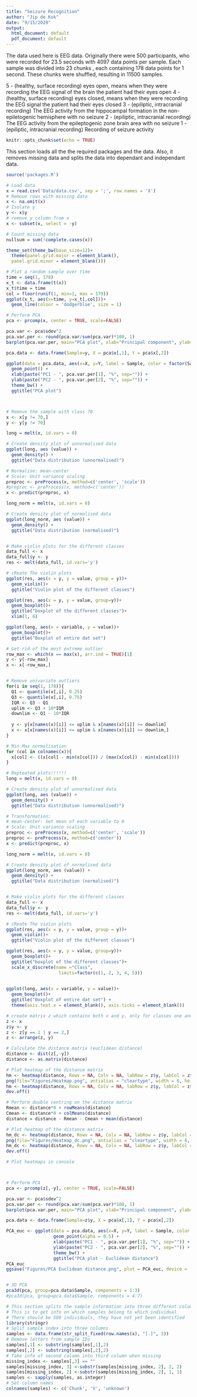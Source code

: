 ```yaml
---
title: "Seizure Recognition"
author: "Jip de Kok"
date: "9/15/2020"
output:
  html_document: default
  pdf_document: default
---
```


The data used here is EEG data. Originally there were 500 participants, who
were recorded for 23.5 seconds with 4097 data points per sample. Each sample
was divided into 23 chunks , each containing 178 data points for 1 second.
These chunks were shuffled, resulting in 11500 samples.


5 - (healthy, surface recording) eyes open, means when they were recording the EEG signal of the brain the patient had their eyes open
4 - (healthy, surface recording) eyes closed, means when they were recording the EEG signal the patient had their eyes closed
3 - (epiliptic, intracranial recording) The EEG activity from the hippocampal formation in the non-epiletogenic hemisphere with no seizure
2 - (epiliptic, intracranial recording) The EEG activity from the epileptogenic zone brain area with no seizure
1 - (epiliptic, intracranial recording) Recording of seizure activity



```r
knitr::opts_chunk$set(echo = TRUE)
```


This section loads all the the required packages and the data. Also, it removes missing data and splits the data into dependant and independant data.
```r
source('packages.R')

# Load data
x = read.csv('Data/data.csv', sep = ';', row.names = 'X')
# Remove rows with missing data
x <- na.omit(x)
# Isolate y
y <- x$y
# remove y column from x
x <- subset(x, select = -y)

```

```r
# Count missing data
nullsum = sum(!complete.cases(x))

theme_set(theme_bw(base_size=12)+ 
  theme(panel.grid.major = element_blank(),
  panel.grid.minor = element_blank()))

# Plot a random sample over time
time = seq(1, 178)
x_t <- data.frame(t(x))
x_t$time = time
col = floor(runif(1, min=1, max = 179))
ggplot(x_t, aes(x=time, y=x_t[,col]))+
  geom_line(colour = 'dodgerblue', size = 1)

```

```r
# Perform PCA
pca <- prcomp(x, center = TRUE, scale=FALSE)

pca.var <- pca$sdev^2
pca.var.per <- round(pca.var/sum(pca.var)*100, 1)
barplot(pca.var.per, main="PCA plot", xlab="Principal component", ylab='Percent variation')

pca.data <- data.frame(Sample=y, X = pca$x[,1], Y = pca$x[,2])

ggplot(data = pca.data, aes(x=X, y=Y, label = Sample, color = factor(Sample))) +
  geom_point() +
  xlab(paste("PC1 - ", pca.var.per[1], "%", sep="")) +
  ylab(paste("PC2 - ", pca.var.per[2], "%", sep="")) +
  theme_bw() +
  ggtitle("PCA plot")



# Remove the sample with class 70
x <- x[y != 70,]
y <- y[y != 70]

```

```r

long = melt(x, id.vars = 0)

# Create density plot of unnormalised data
ggplot(long, aes (value)) +
  geom_density() +
  ggtitle("Data distribution (unnormalised)")

# Normalise: mean-center
# Scale: Unit variance scaling
preproc <- preProcess(x, method=c('center', 'scale'))
#preproc <- preProcess(x, method=c('center'))
x <- predict(preproc, x)

long_norm = melt(x, id.vars = 0)

# Create density plot of normalised data
ggplot(long_norm, aes (value)) +
  geom_density() +
  ggtitle("Data distribution (normalised)")


# Make violin plots for the different classes
data_full <- x
data_full$y <- y
res <- melt(data_full, id.vars='y')

# cReate The violin plots
ggplot(res, aes(x = y, y = value, group = y))+
  geom_violin()+
  ggtitle("Violin plot of the different classes")

ggplot(res, aes(x = y, y = value, group=y))+
  geom_boxplot()+
  ggtitle("boxplot of the different classes")+
  xlim(1, 6)

ggplot(long, aes(x = variable, y = value))+
  geom_boxplot()+
  ggtitle("Boxplot of entire dat set")

# Get rid of the most extreme outlier
row_max <- which(x == max(x), arr.ind = TRUE)[1]
y <- y[-row_max]
x <- x[-row_max,]


# Remove univariate outliers
for(i in seq(1, 178)){
  Q1 <- quantile(x[,i], 0.25)
  Q3 <- quantile(x[,i], 0.75)
  IQR <- Q3 - Q1
  uplim <- Q3 + 10*IQR
  downlim <- Q1 - 10*IQR
  
  y <- y[x[names(x)[i]] <= uplim & x[names(x)[i]] >= downlim]
  x <- x[x[names(x)[i]] <= uplim & x[names(x)[i]] >= downlim,]
}

# Min Max normalisation
for (col in colnames(x)){
  x[col] <- ((x[col] - min(x[col])) / (max(x[col]) - min(x[col])))
}

# Repteated plots!!!!!!
long = melt(x, id.vars = 0)

# Create density plot of unnormalised data
ggplot(long, aes (value)) +
  geom_density() +
  ggtitle("Data distribution (unnormalised)")

# Transformation:
# mean-center: Set mean of each variable to 0
# Scale: Unit variance scaling
preproc <- preProcess(x, method=c('center', 'scale'))
preproc <- preProcess(x, method=c('center'))
x <- predict(preproc, x)

long_norm = melt(x, id.vars = 0)

# Create density plot of normalised data
ggplot(long_norm, aes (value)) +
  geom_density() +
  ggtitle("Data distribution (normalised)")


# Make violin plots for the different classes
data_full <- x
data_full$y <- y
res <- melt(data_full, id.vars='y')

# cReate The violin plots
ggplot(res, aes(x = y, y = value, group = y))+
  geom_violin()+
  ggtitle("Violin plot of the different classes")

ggplot(res, aes(x = y, y = value, group=y))+
  geom_boxplot()+
  ggtitle("boxplot of the different classes")+
  scale_x_discrete(name ="Class", 
                    limits=factor(c(1, 2, 3, 4, 5)))
  

ggplot(long, aes(x = variable, y = value))+
  geom_boxplot()+
  ggtitle("Boxplot of entire dat set") +
  theme(axis.text.x = element_blank(), axis.ticks = element_blank())
```



``` r
# create matrix z which contains both x and y, only for classes one and two
z <- x
z$y <- y
z <- z[y == 1 | y == 2,]
z <- arrange(z, y)

# Calculate the distance matrix (euclidean distance)
distance <- dist(z[,-y])
distance <- as.matrix(distance)

# Plot heatmap of the distance matrix
hm <- heatmap(distance, Rowv = NA, Colv = NA, labRow = z$y, labCol = z$y, scale="none", main = "Distance heatmap - no scaling")
png(file="Figures/Heatmap.png", antialias = "cleartype", width = 6, height = 6, units = 'in', res = 600)
hm <- heatmap(distance, Rowv = NA, Colv = NA, labRow = z$y, labCol = z$y, scale="none", main = "Distance heatmap - no scaling")
dev.off()

# Perform double centring on the distance matrix
Rmean <- distance*0 + rowMeans(distance)
Cmean <- distance*0 + colMeans(distance)
distance = distance - Rmean - Cmean + mean(distance)

# Plot heatmap of the distance matrix
hm_dc <- heatmap(distance, Rowv = NA, Colv = NA, labRow = z$y, labCol = z$y, scale="none", main = "Distance heatmap - Double centred")
png(file="Figures/Heatmap_dc.png", antialias = "cleartype", width = 6, height = 6, units = 'in', res = 600)
hm_dc <- heatmap(distance, Rowv = NA, Colv = NA, labRow = z$y, labCol = z$y, scale="none", main = "Distance heatmap - Double centred")
dev.off()

# Plot heatmaps in console



# Perform PCA
pca <- prcomp(z[,-y], center = TRUE, scale=FALSE)

pca.var <- pca$sdev^2
pca.var.per <- round(pca.var/sum(pca.var)*100, 1)
barplot(pca.var.per, main="PCA plot", xlab="Principal component", ylab='Percent variation')

pca.data <- data.frame(Sample=z$y, X = pca$x[,1], Y = pca$x[,2])

PCA_euc <- ggplot(data = pca.data, aes(x=X, y=Y, label = Sample, color = factor(Sample))) +
                  geom_point(alpha = 0.5) +
                  xlab(paste("PC1 - ", pca.var.per[1], "%", sep="")) +
                  ylab(paste("PC2 - ", pca.var.per[2], "%", sep="")) +
                  theme_bw() +
                  ggtitle("PCA plot - Euclidean distance")
PCA_euc
ggsave("Figures/PCA Euclidean distance.png", plot = PCA_euc, device = 'png', dpi=1200)


# 3D PCA
pca3d(pca, group=pca.data$Sample, components = 1:3)
#pca3d(pca, group=pca.data$Sample, components = 4:7)

```

```r
# This section splits the sample information into three different columns
# This is to get info on which samples belong to which individual
# There should be 500 individuals, they have not yet been identified
library(stringr)
# Split sample index into three columns
samples <- data.frame(str_split_fixed(row.names(x), "[.]", 3))
# Remove letters from sample IDs
samples[,1] <- substring(samples[,1],2)
samples[,2] <- substring(samples[,2],2)
# Take info of second column into third column when missing
missing_index <- samples[,3] == ""
samples[missing_index, 3] <-substr(samples[missing_index, 2], 2, 2)
samples[missing_index, 2] <-substr(samples[missing_index, 2], 1, 1)
samples <- sapply(samples, as.integer)
# Set column names
colnames(samples) <- c('Chunk', 'V', 'unknown')


```

